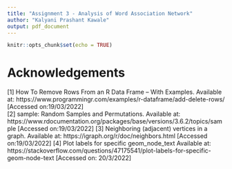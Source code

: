 ```yaml
---
title: "Assignment 3 - Analysis of Word Association Network"
author: "Kalyani Prashant Kawale"
output: pdf_document
---
```


```r
knitr::opts_chunk$set(echo = TRUE)
```

# Acknowledgements

[1] How To Remove Rows From an R Data Frame – With Examples. Available at: https://www.programmingr.com/examples/r-dataframe/add-delete-rows/ [Accessed on:19/03/2022]  
[2] sample: Random Samples and Permutations. Available at: https://www.rdocumentation.org/packages/base/versions/3.6.2/topics/sample [Accessed on:19/03/2022] 
[3] Neighboring (adjacent) vertices in a graph. Available at: https://igraph.org/r/doc/neighbors.html [Accessed on:19/03/2022] 
[4] Plot labels for specific geom_node_text Available at: https://stackoverflow.com/questions/47175541/plot-labels-for-specific-geom-node-text [Accessed on: 20/3/2022]